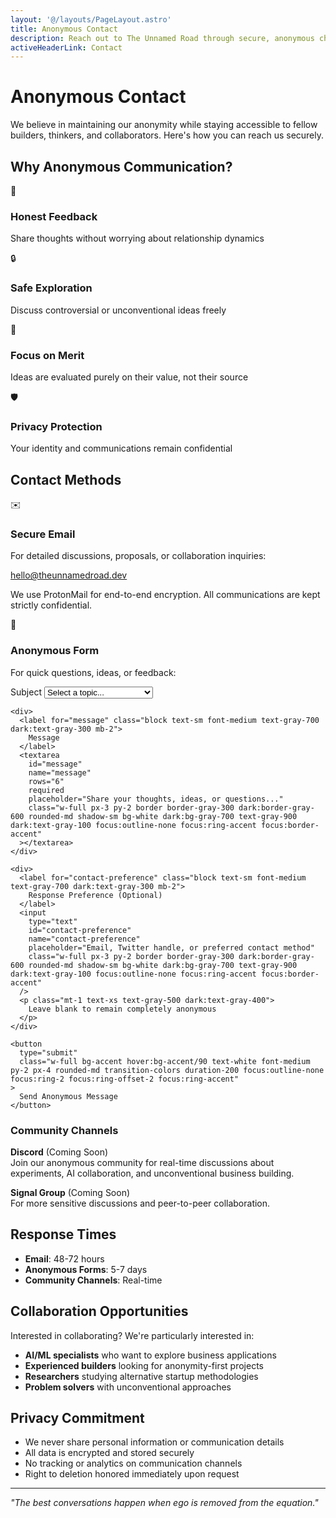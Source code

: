 ```yaml
---
layout: '@/layouts/PageLayout.astro'
title: Anonymous Contact
description: Reach out to The Unnamed Road through secure, anonymous channels
activeHeaderLink: Contact
---
```


# Anonymous Contact

<div class="bg-gradient-to-br from-accent/5 to-accent/10 dark:from-accent/10 dark:to-accent/20 rounded-2xl p-8 md:p-12 border border-accent/30 mb-16">
  <p class="text-lg text-gray-700 dark:text-gray-300 leading-relaxed text-center">
    We believe in maintaining our anonymity while staying accessible to fellow builders, thinkers, and collaborators. Here's how you can reach us securely.
  </p>
</div>

## Why Anonymous Communication?

<div class="grid md:grid-cols-2 gap-6 mb-16">
  <div class="bg-white dark:bg-gray-800/50 rounded-xl p-6 border border-gray-200 dark:border-gray-700">
    <div class="flex items-center space-x-3 mb-4">
      <div class="w-10 h-10 bg-gradient-to-br from-accent/20 to-accent/30 rounded-lg flex items-center justify-center">
        <span class="text-xl">💬</span>
      </div>
      <h3 class="text-lg font-bold text-gray-900 dark:text-gray-100">Honest Feedback</h3>
    </div>
    <p class="text-gray-600 dark:text-gray-400">Share thoughts without worrying about relationship dynamics</p>
  </div>

  <div class="bg-white dark:bg-gray-800/50 rounded-xl p-6 border border-gray-200 dark:border-gray-700">
    <div class="flex items-center space-x-3 mb-4">
      <div class="w-10 h-10 bg-gradient-to-br from-accent/20 to-accent/30 rounded-lg flex items-center justify-center">
        <span class="text-xl">🔒</span>
      </div>
      <h3 class="text-lg font-bold text-gray-900 dark:text-gray-100">Safe Exploration</h3>
    </div>
    <p class="text-gray-600 dark:text-gray-400">Discuss controversial or unconventional ideas freely</p>
  </div>

  <div class="bg-white dark:bg-gray-800/50 rounded-xl p-6 border border-gray-200 dark:border-gray-700">
    <div class="flex items-center space-x-3 mb-4">
      <div class="w-10 h-10 bg-gradient-to-br from-accent/20 to-accent/30 rounded-lg flex items-center justify-center">
        <span class="text-xl">🎯</span>
      </div>
      <h3 class="text-lg font-bold text-gray-900 dark:text-gray-100">Focus on Merit</h3>
    </div>
    <p class="text-gray-600 dark:text-gray-400">Ideas are evaluated purely on their value, not their source</p>
  </div>

  <div class="bg-white dark:bg-gray-800/50 rounded-xl p-6 border border-gray-200 dark:border-gray-700">
    <div class="flex items-center space-x-3 mb-4">
      <div class="w-10 h-10 bg-gradient-to-br from-accent/20 to-accent/30 rounded-lg flex items-center justify-center">
        <span class="text-xl">🛡️</span>
      </div>
      <h3 class="text-lg font-bold text-gray-900 dark:text-gray-100">Privacy Protection</h3>
    </div>
    <p class="text-gray-600 dark:text-gray-400">Your identity and communications remain confidential</p>
  </div>
</div>

## Contact Methods

<div class="grid md:grid-cols-2 gap-8 mb-16">
  <div class="bg-gradient-to-br from-gray-50 to-gray-100/50 dark:from-gray-800/50 dark:to-gray-700/30 rounded-2xl p-8 border border-gray-200 dark:border-gray-700">
    <div class="flex items-center space-x-3 mb-6">
      <div class="w-12 h-12 bg-gradient-to-br from-accent/20 to-accent/30 rounded-xl flex items-center justify-center">
        <span class="text-2xl">✉️</span>
      </div>
      <h3 class="text-2xl font-bold text-gray-900 dark:text-gray-100">Secure Email</h3>
    </div>
    <p class="text-gray-600 dark:text-gray-400 mb-6">
      For detailed discussions, proposals, or collaboration inquiries:
    </p>
    <div class="bg-white dark:bg-gray-700 rounded-lg p-4 border border-gray-200 dark:border-gray-600 mb-4">
      <a href="mailto:hello@theunnamedroad.dev" class="text-accent hover:text-accent/80 font-semibold text-lg transition-colors duration-200">
        hello@theunnamedroad.dev
      </a>
    </div>
    <p class="text-sm text-gray-500 dark:text-gray-400 italic">
      We use ProtonMail for end-to-end encryption. All communications are kept strictly confidential.
    </p>
  </div>

  <div class="bg-gradient-to-br from-gray-50 to-gray-100/50 dark:from-gray-800/50 dark:to-gray-700/30 rounded-2xl p-8 border border-gray-200 dark:border-gray-700">
    <div class="flex items-center space-x-3 mb-6">
      <div class="w-12 h-12 bg-gradient-to-br from-accent/20 to-accent/30 rounded-xl flex items-center justify-center">
        <span class="text-2xl">📝</span>
      </div>
      <h3 class="text-2xl font-bold text-gray-900 dark:text-gray-100">Anonymous Form</h3>
    </div>
    <p class="text-gray-600 dark:text-gray-400 mb-6">
      For quick questions, ideas, or feedback:
    </p>

<div class="bg-gray-50 dark:bg-gray-800/50 rounded-lg p-6 my-8">
  <form name="anonymous-contact" method="POST" data-netlify="true" class="space-y-4">
    <div>
      <label for="subject" class="block text-sm font-medium text-gray-700 dark:text-gray-300 mb-2">
        Subject
      </label>
      <select 
        id="subject" 
        name="subject" 
        required
        class="w-full px-3 py-2 border border-gray-300 dark:border-gray-600 rounded-md shadow-sm bg-white dark:bg-gray-700 text-gray-900 dark:text-gray-100 focus:outline-none focus:ring-accent focus:border-accent"
      >
        <option value="">Select a topic...</option>
        <option value="collaboration">Collaboration Opportunity</option>
        <option value="idea">Business Idea Discussion</option>
        <option value="feedback">Feedback on Our Work</option>
        <option value="question">General Question</option>
        <option value="other">Other</option>
      </select>
    </div>
    
    <div>
      <label for="message" class="block text-sm font-medium text-gray-700 dark:text-gray-300 mb-2">
        Message
      </label>
      <textarea 
        id="message" 
        name="message" 
        rows="6" 
        required
        placeholder="Share your thoughts, ideas, or questions..."
        class="w-full px-3 py-2 border border-gray-300 dark:border-gray-600 rounded-md shadow-sm bg-white dark:bg-gray-700 text-gray-900 dark:text-gray-100 focus:outline-none focus:ring-accent focus:border-accent"
      ></textarea>
    </div>
    
    <div>
      <label for="contact-preference" class="block text-sm font-medium text-gray-700 dark:text-gray-300 mb-2">
        Response Preference (Optional)
      </label>
      <input 
        type="text" 
        id="contact-preference" 
        name="contact-preference"
        placeholder="Email, Twitter handle, or preferred contact method"
        class="w-full px-3 py-2 border border-gray-300 dark:border-gray-600 rounded-md shadow-sm bg-white dark:bg-gray-700 text-gray-900 dark:text-gray-100 focus:outline-none focus:ring-accent focus:border-accent"
      />
      <p class="mt-1 text-xs text-gray-500 dark:text-gray-400">
        Leave blank to remain completely anonymous
      </p>
    </div>
    
    <button 
      type="submit"
      class="w-full bg-accent hover:bg-accent/90 text-white font-medium py-2 px-4 rounded-md transition-colors duration-200 focus:outline-none focus:ring-2 focus:ring-offset-2 focus:ring-accent"
    >
      Send Anonymous Message
    </button>
  </form>
</div>

### **Community Channels**

**Discord** (Coming Soon)  
Join our anonymous community for real-time discussions about experiments, AI collaboration, and unconventional business building.

**Signal Group** (Coming Soon)  
For more sensitive discussions and peer-to-peer collaboration.

## Response Times

- **Email**: 48-72 hours
- **Anonymous Forms**: 5-7 days  
- **Community Channels**: Real-time

## Collaboration Opportunities

Interested in collaborating? We're particularly interested in:

- **AI/ML specialists** who want to explore business applications
- **Experienced builders** looking for anonymity-first projects
- **Researchers** studying alternative startup methodologies
- **Problem solvers** with unconventional approaches

## Privacy Commitment

- We never share personal information or communication details
- All data is encrypted and stored securely
- No tracking or analytics on communication channels
- Right to deletion honored immediately upon request

---

*"The best conversations happen when ego is removed from the equation."*
